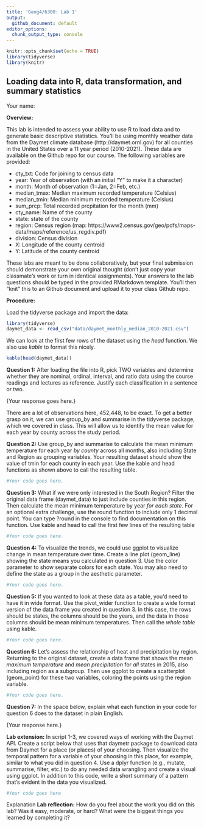 ---
title: 'Geog4/6300: Lab 1'
output:
  github_document: default
editor_options: 
  chunk_output_type: console
---

```{r setup, include=FALSE}
knitr::opts_chunk$set(echo = TRUE)
library(tidyverse)
library(knitr)
```

## Loading data into R, data transformation, and summary statistics

Your name: 

**Overview:**

This lab is intended to assess your ability to use R to load data and to generate basic descriptive statistics. You'll be using monthly weather data from the Daymet climate database (http://daymet.ornl.gov) for all counties in the United States over a 11 year period (2010-2021). These data are available on the Github repo for our course. The following  variables are provided:

* cty_txt: Code for joining to census data
* year: Year of observation (with an initial "Y" to make it a character)
* month: Month of observation (1=Jan, 2=Feb, etc.)
* median_tmax: Median maximum recorded temperature (Celsius)
* median_tmin: Median minimum recorded temperature (Celsius)
* sum_prcp: Total recorded prcpitation for the month (mm)
* cty_name: Name of the county
* state: state of the county
* region: Census region (map: https://www2.census.gov/geo/pdfs/maps-data/maps/reference/us_regdiv.pdf)
* division: Census division
* X: Longitude of the county centroid
* Y: Latitude of the county centroid

These labs are meant to be done collaboratively, but your final submission should demonstrate your own original thought (don’t just copy your classmate’s work or turn in identical assignments). Your answers to the lab questions should be typed in the provided RMarkdown template. You'll then "knit" this to an Github document and upload it to your class Github repo.

**Procedure:**

Load the tidyverse package and import the data: 

```{r message=FALSE}
library(tidyverse)
daymet_data <- read_csv("data/daymet_monthly_median_2010-2021.csv")
```

We can look at the first few rows of the dataset using the *head* function. We also use *kable* to format this nicely.

```{r}
kable(head(daymet_data))
```

**Question 1:** After loading the file into R, pick TWO variables and determine whether they are nominal, ordinal, interval, and ratio data using the course readings and lectures as reference. Justify each classification in a sentence or two.

{Your response goes here.}

There are a lot of observations here, 452,448, to be exact. To get a better grasp on it, we can use group_by and summarise in the tidyverse package, which we covered in class. This will allow us to identify the mean value for each year by county across the study period.

**Question 2:** Use group_by and summarise to calculate the mean minimum temperature for each year *by county* across all months, also including State and Region as grouping variables. Your resulting dataset should show the value of tmin for each county in each year. Use the kable and head functions as shown above to call the resulting table.

```{r}
#Your code goes here.
```


**Question 3:** What if we were only interested in the South Region? Filter the original data frame (daymet_data) to just include counties in this region. Then calculate the mean minimum temperature by year *for each state.* For an optional extra challenge, use the round function to include only 1 decimal point. You can type ?round in the console to find documentation on this function. Use kable and head to call the first few lines of the resulting table

```{r}
#Your code goes here.
```


**Question 4:** To visualize the trends, we could use ggplot to visualize change in mean temperature over time. Create a line plot (geom_line) showing the state means you calculated in question 3. Use the color parameter to show separate colors for each state. You may also need to define the state as a group in the aesthetic parameter.

```{r}
#Your code goes here.
```


**Question 5:** If you wanted to look at these data as a table, you'd need to have it in wide format. Use the pivot_wider function to create a wide format version of the data frame you created in question 3. In this case, the rows should be states, the columns should be the years, and the data in those columns should be mean minimum temperatures. Then call the *whole table* using kable.

```{r}
#Your code goes here.
```


**Question 6:** Let's assess the relationship of heat and precipitation by region. Returning to the original dataset, create a data frame that shows the mean *maximum temperature* and *mean precipitation* for *all* states in 2015, also including region as a subgroup. Then use ggplot to create a scatterplot (geom_point) for these two variables, coloring the points using the region variable.

```{r}
#Your code goes here.
```

**Question 7:** In the space below, explain what each function in your code for question 6 does to the dataset in plain English. 

{Your response here.}

**Lab extension:** In script 1-3, we covered ways of working with the Daymet API. Create a script below that uses that daymetr package to download data from Daymet for a place (or places) of your choosing. Then visualize the temporal pattern for a variable of your choosing in this place, for example, similar to what you did in question 4. Use a dplyr function (e.g., mutate, summarise, filter, etc.) to do any needed data wrangling and create a visual using ggplot. In addition to this code, write a short summary of a pattern that's evident in the data you visualized.

```{r}
#Your code goes here
```

{Explanation goes here.}

**Lab reflection:** How do you feel about the work you did on this lab? Was it easy, moderate, or hard? What were the biggest things you learned by completing it?